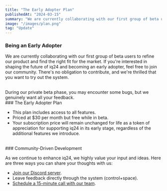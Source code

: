 ```yaml
---
title: "The Early Adopter Plan"
publishedAt: "2024-03-15"
summary: "We are currently collaborating with our first group of beta users to refine our product and find the right fit for the market. If you're interested in shaping the future of iq24 and becoming an early adopter, feel free to join our community. There's no obligation to contribute, and we're thrilled that you want to try out the system."
image: "/images/plan.png"
tag: "Update"
---
```


### Being an Early Adopter

We are currently collaborating with our first group of beta users to refine our product and find the right fit for the market. If you're interested in shaping the future of iq24 and becoming an early adopter, feel free to join our community. There's no obligation to contribute, and we're thrilled that you want to try out the system.

<br />
During our private beta phase, you may encounter some bugs, but we genuinely want
all your feedback.

<br />
### The Early Adopter Plan

- This plan includes access to all features.
- Priced at $30 per month but free while in beta.
- Your subscription price will remain unchanged for life as a token of appreciation for supporting iq24 in its early stage, regardless of the additional features we introduce.

<br />
### Community-Driven Development

As we continue to enhance iq24, we highly value your input and ideas. Here are three ways you can share your thoughts with us:

- [Join our Discord server](https://go.iq24.ai/anPiuRx).
- Leave feedback directly through the system (control+space).
- [Schedule a 15-minute call with our team](/talk-to-us).
